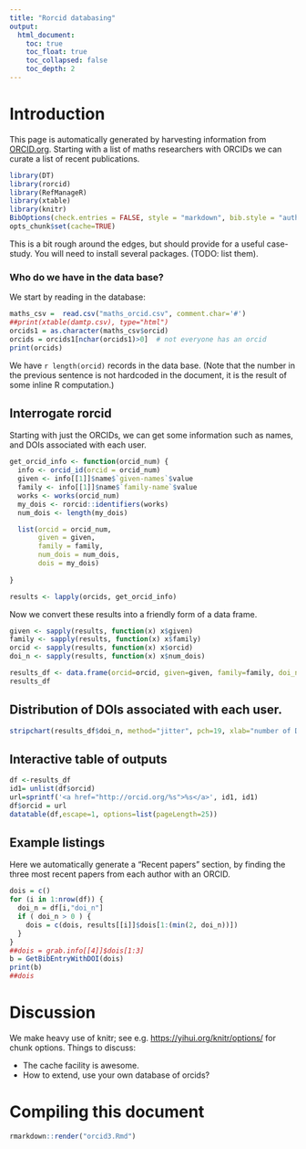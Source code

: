```yaml
---
title: "Rorcid databasing"
output:
  html_document:
    toc: true
    toc_float: true
    toc_collapsed: false
    toc_depth: 2
---
```


# Introduction

This page is automatically generated by harvesting information from
[ORCID.org](http://orcid.org).  Starting with a list of maths
researchers with ORCIDs we can curate a list of recent publications.


```r
library(DT)
library(rorcid)
library(RefManageR)
library(xtable)
library(knitr)
BibOptions(check.entries = FALSE, style = "markdown", bib.style = "authoryear", cite.style = 'alphabetic', max.names=7)
opts_chunk$set(cache=TRUE)
```

This is a bit rough around the edges, but should provide for a useful
case-study.  You will need to install several packages.  (TODO: list them).


### Who do we have in the data base?

We start by reading in the database:

```r
maths_csv =  read.csv("maths_orcid.csv", comment.char='#')
##print(xtable(damtp.csv), type="html")
orcids1 = as.character(maths_csv$orcid)
orcids = orcids1[nchar(orcids1)>0]  # not everyone has an orcid
print(orcids)
```

We have `r length(orcid)` records in the data base.  (Note that the
number in the previous sentence is not hardcoded in the document, it
is the result of some inline R computation.)

## Interrogate rorcid

Starting with just the ORCIDs, we can get some information such as
names, and DOIs associated with each user.

```r
get_orcid_info <- function(orcid_num) {
  info <- orcid_id(orcid = orcid_num)
  given <- info[[1]]$name$`given-names`$value
  family <- info[[1]]$name$`family-name`$value
  works <- works(orcid_num)
  my_dois <- rorcid::identifiers(works)
  num_dois <- length(my_dois)

  list(orcid = orcid_num,
       given = given,
       family = family,
       num_dois = num_dois,
       dois = my_dois)
  
}

results <- lapply(orcids, get_orcid_info)
```

Now we convert these results into a friendly form of a data frame.

```r
given <- sapply(results, function(x) x$given)
family <- sapply(results, function(x) x$family)
orcid <- sapply(results, function(x) x$orcid)
doi_n <- sapply(results, function(x) x$num_dois)

results_df <- data.frame(orcid=orcid, given=given, family=family, doi_n=doi_n)
results_df
```


## Distribution of DOIs associated with each user.

```r
stripchart(results_df$doi_n, method="jitter", pch=19, xlab="number of DOIs")
```


## Interactive table of outputs

```r
df <-results_df
id1= unlist(df$orcid)
url=sprintf('<a href="http://orcid.org/%s">%s</a>', id1, id1)
df$orcid = url
datatable(df,escape=1, options=list(pageLength=25))
```

## Example listings

Here we automatically generate a "Recent papers" section, by finding
the three most recent papers from each author with an ORCID.

```r
dois = c()
for (i in 1:nrow(df)) {
  doi_n = df[i,"doi_n"]
  if ( doi_n > 0 ) {
    dois = c(dois, results[[i]]$dois[1:(min(2, doi_n))])
  }
}           
##dois = grab.info[[4]]$dois[1:3]
b = GetBibEntryWithDOI(dois)
print(b)
##dois
```

# Discussion


We make heavy use of knitr; see
e.g. <https://yihui.org/knitr/options/> for chunk options.  Things to
discuss:

- The cache facility is awesome.
- How to extend, use your own database of orcids?

# Compiling this document

```r
rmarkdown::render("orcid3.Rmd")
```
